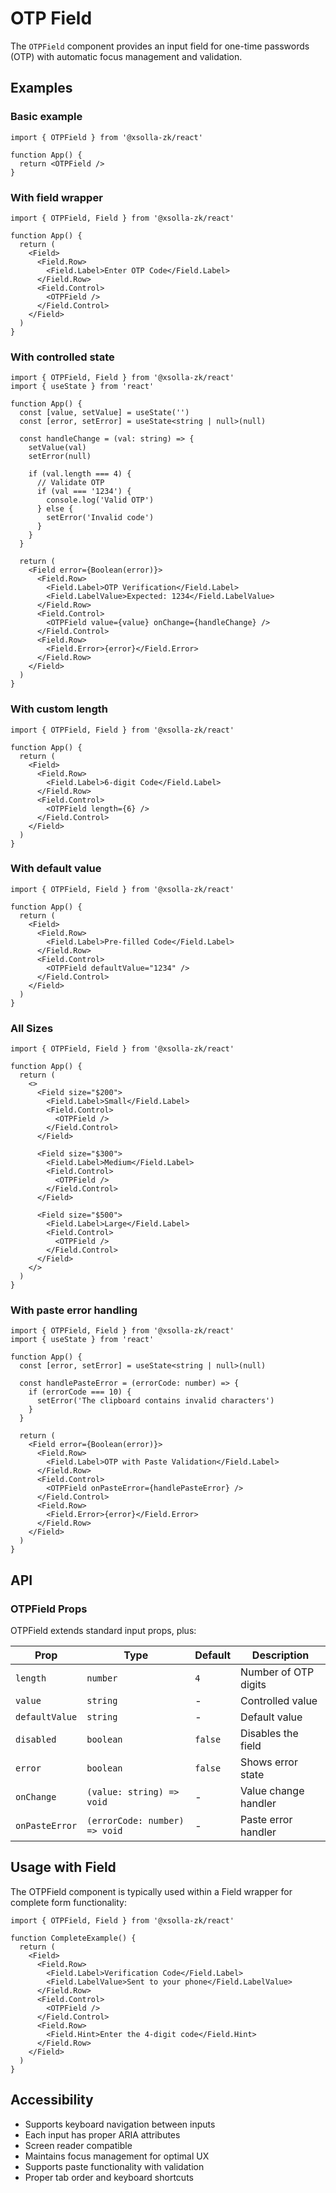# OTP Field

The `OTPField` component provides an input field for one-time passwords (OTP) with automatic focus management and validation.

## Examples

### Basic example

```tsx
import { OTPField } from '@xsolla-zk/react'

function App() {
  return <OTPField />
}
```

### With field wrapper

```tsx
import { OTPField, Field } from '@xsolla-zk/react'

function App() {
  return (
    <Field>
      <Field.Row>
        <Field.Label>Enter OTP Code</Field.Label>
      </Field.Row>
      <Field.Control>
        <OTPField />
      </Field.Control>
    </Field>
  )
}
```

### With controlled state

```tsx
import { OTPField, Field } from '@xsolla-zk/react'
import { useState } from 'react'

function App() {
  const [value, setValue] = useState('')
  const [error, setError] = useState<string | null>(null)

  const handleChange = (val: string) => {
    setValue(val)
    setError(null)

    if (val.length === 4) {
      // Validate OTP
      if (val === '1234') {
        console.log('Valid OTP')
      } else {
        setError('Invalid code')
      }
    }
  }

  return (
    <Field error={Boolean(error)}>
      <Field.Row>
        <Field.Label>OTP Verification</Field.Label>
        <Field.LabelValue>Expected: 1234</Field.LabelValue>
      </Field.Row>
      <Field.Control>
        <OTPField value={value} onChange={handleChange} />
      </Field.Control>
      <Field.Row>
        <Field.Error>{error}</Field.Error>
      </Field.Row>
    </Field>
  )
}
```

### With custom length

```tsx
import { OTPField, Field } from '@xsolla-zk/react'

function App() {
  return (
    <Field>
      <Field.Row>
        <Field.Label>6-digit Code</Field.Label>
      </Field.Row>
      <Field.Control>
        <OTPField length={6} />
      </Field.Control>
    </Field>
  )
}
```

### With default value

```tsx
import { OTPField, Field } from '@xsolla-zk/react'

function App() {
  return (
    <Field>
      <Field.Row>
        <Field.Label>Pre-filled Code</Field.Label>
      </Field.Row>
      <Field.Control>
        <OTPField defaultValue="1234" />
      </Field.Control>
    </Field>
  )
}
```

### All Sizes

```tsx
import { OTPField, Field } from '@xsolla-zk/react'

function App() {
  return (
    <>
      <Field size="$200">
        <Field.Label>Small</Field.Label>
        <Field.Control>
          <OTPField />
        </Field.Control>
      </Field>

      <Field size="$300">
        <Field.Label>Medium</Field.Label>
        <Field.Control>
          <OTPField />
        </Field.Control>
      </Field>

      <Field size="$500">
        <Field.Label>Large</Field.Label>
        <Field.Control>
          <OTPField />
        </Field.Control>
      </Field>
    </>
  )
}
```

### With paste error handling

```tsx
import { OTPField, Field } from '@xsolla-zk/react'
import { useState } from 'react'

function App() {
  const [error, setError] = useState<string | null>(null)

  const handlePasteError = (errorCode: number) => {
    if (errorCode === 10) {
      setError('The clipboard contains invalid characters')
    }
  }

  return (
    <Field error={Boolean(error)}>
      <Field.Row>
        <Field.Label>OTP with Paste Validation</Field.Label>
      </Field.Row>
      <Field.Control>
        <OTPField onPasteError={handlePasteError} />
      </Field.Control>
      <Field.Row>
        <Field.Error>{error}</Field.Error>
      </Field.Row>
    </Field>
  )
}
```

## API

### OTPField Props

OTPField extends standard input props, plus:

| Prop | Type | Default | Description |
|------|------|---------|----------|
| `length` | `number` | `4` | Number of OTP digits |
| `value` | `string` | - | Controlled value |
| `defaultValue` | `string` | - | Default value |
| `disabled` | `boolean` | `false` | Disables the field |
| `error` | `boolean` | `false` | Shows error state |
| `onChange` | `(value: string) => void` | - | Value change handler |
| `onPasteError` | `(errorCode: number) => void` | - | Paste error handler |

## Usage with Field

The OTPField component is typically used within a Field wrapper for complete form functionality:

```tsx
import { OTPField, Field } from '@xsolla-zk/react'

function CompleteExample() {
  return (
    <Field>
      <Field.Row>
        <Field.Label>Verification Code</Field.Label>
        <Field.LabelValue>Sent to your phone</Field.LabelValue>
      </Field.Row>
      <Field.Control>
        <OTPField />
      </Field.Control>
      <Field.Row>
        <Field.Hint>Enter the 4-digit code</Field.Hint>
      </Field.Row>
    </Field>
  )
}
```

## Accessibility

- Supports keyboard navigation between inputs
- Each input has proper ARIA attributes
- Screen reader compatible
- Maintains focus management for optimal UX
- Supports paste functionality with validation
- Proper tab order and keyboard shortcuts